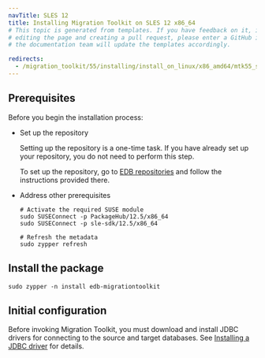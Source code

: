 ```yaml
---
navTitle: SLES 12
title: Installing Migration Toolkit on SLES 12 x86_64
# This topic is generated from templates. If you have feedback on it, instead of
# editing the page and creating a pull request, please enter a GitHub issue and
# the documentation team will update the templates accordingly.

redirects:
  - /migration_toolkit/55/installing/install_on_linux/x86_amd64/mtk55_sles12_x86
---
```


## Prerequisites

Before you begin the installation process:

- Set up the repository

  Setting up the repository is a one-time task. If you have already set up your repository, you do not need to perform this step.

  To set up the repository, go to [EDB repositories](https://www.enterprisedb.com/repos-downloads) and follow the instructions provided there.

- Address other prerequisites

  ```shell
  # Activate the required SUSE module
  sudo SUSEConnect -p PackageHub/12.5/x86_64
  sudo SUSEConnect -p sle-sdk/12.5/x86_64

  # Refresh the metadata
  sudo zypper refresh
  ```

## Install the package

```shell
sudo zypper -n install edb-migrationtoolkit
```

## Initial configuration

Before invoking Migration Toolkit, you must download and install JDBC drivers for connecting to the source and target databases. See [Installing a JDBC driver](/migration_toolkit/latest/installing/installing_jdbc_driver/) for details.
